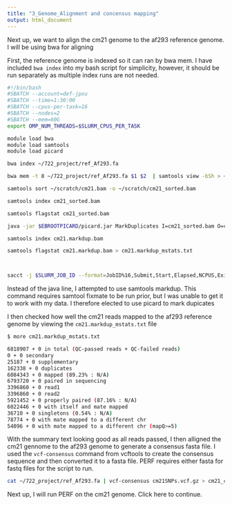 ```yaml
---
title: "3_Genome_Alignment and concensus mapping"
output: html_document
---
```


Next up, we want to align the cm21 genome to the af293 reference genome. I will be using bwa for aligning

First, the reference genome is indexed so it can ran by bwa mem. I have included ```bwa index``` into my bash script for simplicity, however, it should be run separately as multiple index runs are not needed.


```bash
#!/bin/bash
#SBATCH --account=def-jpxu
#SBATCH --time=1:30:00
#SBATCH --cpus-per-task=16
#SBATCH --nodes=2
#SBATCH --mem=60G
export OMP_NUM_THREADS=$SLURM_CPUS_PER_TASK

module load bwa
module load samtools
module load picard

bwa index ~/722_project/ref_Af293.fa

bwa mem -t 8 ~/722_project/ref_Af293.fa $1 $2  | samtools view -bSh > ~/scratch/cm21.bam

samtools sort ~/scratch/cm21.bam -o ~/scratch/cm21_sorted.bam

samtools index cm21_sorted.bam

samtools flagstat cm21_sorted.bam

java -jar $EBROOTPICARD/picard.jar MarkDuplicates I=cm21_sorted.bam O=cm21.markdup.bam M=cm21_mark_metrics.txt

samtools index cm21.markdup.bam

samtools flagstat cm21.markdup.bam > cm21.markdup_mstats.txt



sacct -j $SLURM_JOB_ID --format=JobID%16,Submit,Start,Elapsed,NCPUS,ExitCode,NodeList%8

```

Instead of the java line, I attempted to use samtools markdup. This command requires samtool fixmate to be run prior, but I was unable to get it to work with my data. I therefore elected to use picard to mark dupicates

I then checked how well the cm21 reads mapped to the af293 reference genome by viewing the ```cm21.markdup_mstats.txt``` file

```bash
$ more cm21.markdup_mstats.txt

6818907 + 0 in total (QC-passed reads + QC-failed reads)
0 + 0 secondary
25187 + 0 supplementary
162338 + 0 duplicates
6084343 + 0 mapped (89.23% : N/A)
6793720 + 0 paired in sequencing
3396860 + 0 read1
3396860 + 0 read2
5921452 + 0 properly paired (87.16% : N/A)
6022446 + 0 with itself and mate mapped
36710 + 0 singletons (0.54% : N/A)
78774 + 0 with mate mapped to a different chr
54096 + 0 with mate mapped to a different chr (mapQ>=5)

```

With the summary text looking good as all reads passed, I then alligned the cm21 gennome to the af293 genome to generate a consensus fasta file. I used the ```vcf-consensus``` command from vcftools to create the consensus sequence and then converted it to a fasta file. PERF requires either fasta for fastq files for the script to run.

```bash
cat ~/722_project/ref_Af293.fa | vcf-consensus cm21SNPs.vcf.gz > cm21_con.fa
```

Next up, I will run PERF on the cm21 genome. Click here to continue.

